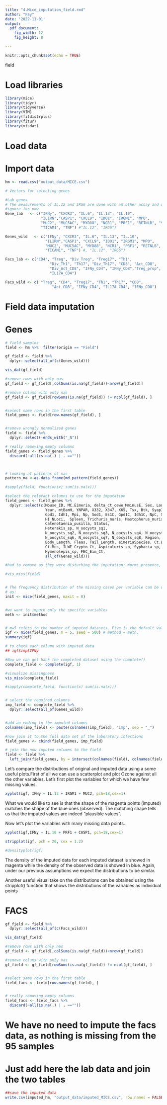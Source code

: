 ```yaml
---
title: "4.Mice_imputation_field.rmd"
author: "Fay"
date: '2022-11-01'
output:
  pdf_document: 
    fig_width: 12
    fig_height: 8

---
```


```r
knitr::opts_chunk$set(echo = TRUE)
```

#################### field


# Load libraries



```r
library(mice)
library(tidyr)
library(tidyverse)
library(VIM)
library(fitdistrplus)
library(fitur)
library(visdat)
```

# Load data

# Import data

```r
hm <- read.csv("output_data/MICE.csv")
```

```r
# Vectors for selecting genes

#Lab genes
# The measurements of IL.12 and IRG6 are done with an other assay and will 
#ignore for now
Gene_lab   <- c("IFNy", "CXCR3", "IL.6", "IL.13", "IL.10",
                "IL1RN","CASP1", "CXCL9", "IDO1", "IRGM1", "MPO", 
                "MUC2", "MUC5AC", "MYD88", "NCR1", "PRF1", "RETNLB", "SOCS1", 
                "TICAM1", "TNF") #"IL.12", "IRG6")

Genes_wild   <- c("IFNy", "CXCR3", "IL.6", "IL.13", "IL.10", 
                  "IL1RN","CASP1", "CXCL9", "IDO1", "IRGM1", "MPO", 
                  "MUC2", "MUC5AC", "MYD88", "NCR1", "PRF1", "RETNLB", "SOCS1", 
                  "TICAM1", "TNF") #, "IL.12", "IRG6")

Facs_lab <- c("CD4", "Treg", "Div_Treg", "Treg17", "Th1", 
                    "Div_Th1", "Th17", "Div_Th17", "CD8", "Act_CD8", 
                    "Div_Act_CD8", "IFNy_CD4", "IFNy_CD8","Treg_prop", 
                    "IL17A_CD4")  

Facs_wild <- c( "Treg", "CD4", "Treg17", "Th1", "Th17", "CD8",
                     "Act_CD8", "IFNy_CD4", "IL17A_CD4", "IFNy_CD8")

```



# Field data imputation

# Genes
```r

# field samples
field <- hm %>%  filter(origin == "Field")

gf_field <- field %>% 
  dplyr::select(all_of(c(Genes_wild)))

vis_dat(gf_field)

#remove rows with only nas
gf_field <- gf_field[,colSums(is.na(gf_field))<nrow(gf_field)]

#remove colums with only nas 
gf_field <- gf_field[rowSums(is.na(gf_field)) != ncol(gf_field), ]


#select same rows in the first table
field_genes <- field[row.names(gf_field), ]


#remove wrongly normalized genes
field <- field %>%
  dplyr::select(-ends_with("_N"))

# really removing empty columns
field_genes <- field_genes %>% 
  discard(~all(is.na(.) | . ==""))



# looking at patterns of nas
pattern_na <-as.data.frame(md.pattern(field_genes))

#sapply(field, function(x) sum(is.na(x)))

#select the relevant columns to use for the imputation
field_genes <- field_genes %>%
  dplyr::select(c(Mouse_ID, MC.Eimeria, delta_ct_cewe_MminusE, Sex, Longitude, Latitude, 
                  Year, mtBamH, YNPAR, X332, X347, X65, Tsx, Btk, Syap1, Es1, 
                  Gpd1, Idh1, Mpi, Np, Sod1, Es1C, Gpd1C, Idh1C, NpC, Sod1C,
                  HI_NLoci,  Spleen, Trichuris_muris, Mastophorus_muris, 
                  Catenotaenia_pusilla, Status, 
                  Heterakis_sp, N_oocysts_sq1, 
                  N_oocysts_sq2, N_oocysts_sq3, N_oocysts_sq4, N_oocysts_sq5, 
                  N_oocysts_sq6, N_oocysts_sq7, N_oocysts_sq8, Region, 
                  Body_Length, Fleas, Tail_Length, eimeriaSpecies, Ct.Eimeria,
                  Ct.Mus, ILWE_Crypto_Ct, Aspiculuris_sp, Syphacia_sp, Taenia_sp,
                  Hymenolepis_sp, FEC_Eim_Ct, 
                  all_of(Genes_wild)))

#had to remove as they were disturbing the imputation: Worms_presence, MC.Eimeria.FEC,  Heligmosomoides_polygurus, Zfy2, Y,  MpiC,

#vis_miss(field)


# The frequency distribution of the missing cases per variable can be obtained 
# as:
init <- mice(field_genes, maxit = 0)


#we want to impute only the specific variables
meth <- init$method



```


```r
# m=5 refers to the number of imputed datasets. Five is the default value.
igf <- mice(field_genes, m = 5, seed = 500) # method = meth,
summary(igf)

# to check each column with imputed data
## igf$imp$IFNy

#Now we can get back the completed dataset using the complete()
complete_field <- complete(igf, 1)

#visualize missingness
vis_miss(complete_field)

#sapply(complete_field, function(x) sum(is.na(x)))


# select the required columns
imp_field <- complete_field %>%
  dplyr::select(all_of(Genes_wild))


#add an ending to the imputed columns
colnames(imp_field) <- paste(colnames(imp_field), "imp", sep = "_")

#now join it to the full data set of the laboratory infections
field_genes <- cbind(field_genes, imp_field)

# join the now imputed columns to the field
field <- field %>%
  left_join(field_genes, by = intersect(colnames(field), colnames(field_genes)))

```




Let’s compare the distributions of original and imputed data using a some useful 
plots.First of all we can use a scatterplot and plot Ozone against all the other 
variables. Let's first plot the variables for which we have few missing values.



```r

xyplot(igf, IFNy ~ IL.13 + IRGM1 + MUC2, pch=18,cex=1)


```


What we would like to see is that the shape of the magenta points (imputed) 
matches the shape of the blue ones (observed). The matching shape tells us that 
the imputed values are indeed “plausible values”.

Now let's plot the variables with many missing data points.


```r

xyplot(igf,IFNy ~ IL.10 + PRF1 + CASP1, pch=18,cex=1)
```



```r
stripplot(igf, pch = 20, cex = 1.2)
```



```r
#densityplot(igf)
```

The density of the imputed data for each imputed dataset is showed in magenta 
while the density of the observed data is showed in blue. Again, under our 
previous assumptions we expect the distributions to be similar.

Another useful visual take on the distributions can be obtained using the 
stripplot() function that shows the distributions of the variables as individual 
points


# FACS

```r

gf_field <- field %>% 
  dplyr::select(all_of(c(Facs_wild)))

vis_dat(gf_field)

#remove rows with only nas
gf_field <- gf_field[,colSums(is.na(gf_field))<nrow(gf_field)]

#remove colums with only nas 
gf_field <- gf_field[rowSums(is.na(gf_field)) != ncol(gf_field), ]


#select same rows in the first table
field_facs <- field[row.names(gf_field), ]


# really removing empty columns
field_facs <- field_facs %>% 
  discard(~all(is.na(.) | . ==""))


```


# We have no need to impute the facs data, as nothing is missing from the 95 samples 

# Just add here the lab data and join the two tables 


```r

##save the imputed data 
write.csv(imputed_hm, "output_data/imputed_MICE.csv", row.names = FALSE)


```

